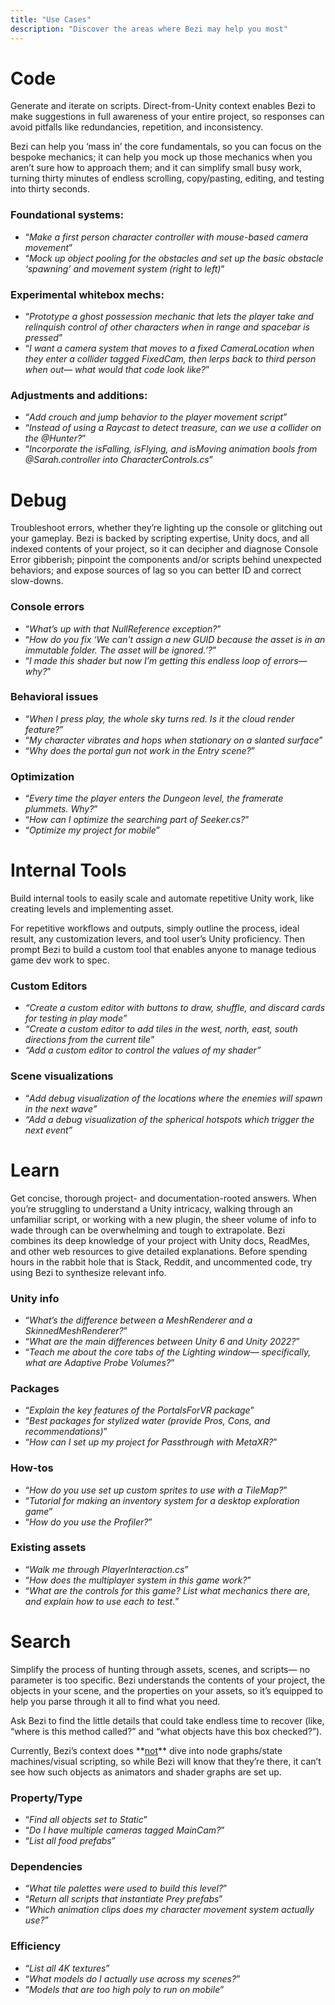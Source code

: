 ```yaml
---
title: "Use Cases"
description: "Discover the areas where Bezi may help you most"
---
```


# Code

Generate and iterate on scripts. Direct-from-Unity context enables Bezi to make suggestions in full awareness of your entire project, so responses can avoid pitfalls like redundancies, repetition, and inconsistency.

Bezi can help you ‘mass in’ the core fundamentals, so you can focus on the bespoke mechanics; it can help you mock up those mechanics when you aren’t sure how to approach them; and it can simplify small busy work, turning thirty minutes of endless scrolling, copy/pasting, editing, and testing into thirty seconds.

### **Foundational systems**:

- “_Make a first person character controller with mouse-based camera movement_”
- “_Mock up object pooling for the obstacles and set up the basic obstacle ‘spawning’ and movement system (right to left)_”

### **Experimental whitebox mechs**:

- “_Prototype a ghost possession mechanic that lets the player take and relinquish control of other characters when in range and spacebar is pressed_”
- “_I want a camera system that moves to a fixed CameraLocation when they enter a collider tagged FixedCam, then lerps back to third person when out— what would that code look like?_”

### **Adjustments and additions**:

- “_Add crouch and jump behavior to the player movement script_”
- “_Instead of using a Raycast to detect treasure, can we use a collider on the @Hunter?_”
- “_Incorporate the isFalling, isFlying, and isMoving animation bools from @Sarah.controller into CharacterControls.cs_”

# Debug

Troubleshoot errors, whether they’re lighting up the console or glitching out your gameplay. Bezi is backed by scripting expertise, Unity docs, and all indexed contents of your project, so it can decipher and diagnose Console Error gibberish; pinpoint the components and/or scripts behind unexpected behaviors; and expose sources of lag so you can better ID and correct slow-downs.

### Console errors

- “_What’s up with that NullReference exception?_”
- “_How do you fix ‘We can't assign a new GUID because the asset is in an immutable folder. The asset will be ignored.’?_”
- “_I made this shader but now I’m getting this endless loop of errors— why?_”

### Behavioral issues

- “_When I press play, the whole sky turns red. Is it the cloud render feature?_”
- “_My character vibrates and hops when stationary on a slanted surface_”
- “_Why does the portal gun not work in the Entry scene?_”

### Optimization

- “_Every time the player enters the Dungeon level, the framerate plummets. Why?_”
- “_How can I optimize the searching part of Seeker.cs?_”
- “_Optimize my project for mobile_”

# Internal Tools

Build internal tools to easily scale and automate repetitive Unity work, like creating levels and implementing asset.

For repetitive workflows and outputs, simply outline the process, ideal result, any customization levers, and tool user’s Unity proficiency. Then prompt Bezi to build a custom tool that enables anyone to manage tedious game dev work to spec.

### **Custom Editors**

- _“Create a custom editor with buttons to draw, shuffle, and discard cards for testing in play mode”_
- _“Create a custom editor to add tiles in the west, north, east, south directions from the current tile”_
- _“Add a custom editor to control the values of my shader”_

### **Scene visualizations**

- “_Add debug visualization of the locations where the enemies will spawn in the next wave”_
- _“Add a debug visualization of the spherical hotspots which trigger the next event”_

# Learn

Get concise, thorough project- and documentation-rooted answers. When you’re struggling to understand a Unity intricacy, walking through an unfamiliar script, or working with a new plugin, the sheer volume of info to wade through can be overwhelming and tough to extrapolate. Bezi combines its deep knowledge of your project with Unity docs, ReadMes, and other web resources to give detailed explanations. Before spending hours in the rabbit hole that is Stack, Reddit, and uncommented code, try using Bezi to synthesize relevant info.

### Unity info

- “_What’s the difference between a MeshRenderer and a SkinnedMeshRenderer?_”
- “_What are the main differences between Unity 6 and Unity 2022?_”
- “_Teach me about the core tabs of the Lighting window— specifically, what are Adaptive Probe Volumes?_”

### Packages

- “_Explain the key features of the PortalsForVR package_”
- “_Best packages for stylized water (provide Pros, Cons, and recommendations)_”
- “_How can I set up my project for Passthrough with MetaXR?_”

### How-tos

- “_How do you use set up custom sprites to use with a TileMap?_”
- “_Tutorial for making an inventory system for a desktop exploration game_”
- “_How do you use the Profiler?_”

### Existing assets

- “_Walk me through PlayerInteraction.cs_”
- “_How does the multiplayer system in this game work?_”
- “_What are the controls for this game? List what mechanics there are, and explain how to use each to test._”

# Search

Simplify the process of hunting through assets, scenes, and scripts— no parameter is too specific. Bezi understands the contents of your project, the objects in your scene, and the properties on your assets, so it’s equipped to help you parse through it all to find what you need.

Ask Bezi to find the little details that could take endless time to recover (like, “where is this method called?” and “what objects have this box checked?”).

<Warning>
  Currently, Bezi’s context does **<u>not</u>** dive into node graphs/state machines/visual scripting, so while Bezi will know that they’re there, it can’t see how such objects as animators and shader graphs are set up.
</Warning>

### Property/Type

- “_Find all objects set to Static_”
- “_Do I have multiple cameras tagged MainCam?_”
- “_List all food prefabs_”

### Dependencies

- “_What tile palettes were used to build this level?_”
- “_Return all scripts that instantiate Prey prefabs_”
- “_Which animation clips does my character movement system actually use?_”

### Efficiency

- “_List all 4K textures_”
- “_What models do I actually use across my scenes?_”
- “_Models that are too high poly to run on mobile_”